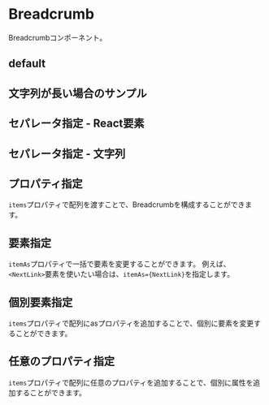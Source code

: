 

<Meta title="components/ui/Breadcrumb/Index" component={Breadcrumb} />

# Breadcrumb

Breadcrumbコンポーネント。

## default

<Canvas>
  <Story of={Stories.Default} />
</Canvas>

## 文字列が長い場合のサンプル

<Canvas>
  <Story of={Stories.LongLabelExample} />
</Canvas>

## セパレータ指定 - React要素

<Canvas>
  <Story of={Stories.Separator} />
</Canvas>

## セパレータ指定 - 文字列

<Canvas>
  <Story of={Stories.Separator2} />
</Canvas>

## プロパティ指定

`items`プロパティで配列を渡すことで、Breadcrumbを構成することができます。

<Canvas>
  <Story of={Stories.PropItems} />
</Canvas>

## 要素指定

`itemAs`プロパティで一括で要素を変更することができます。
例えば、`<NextLink>`要素を使いたい場合は、`itemAs={NextLink}`を指定します。

<Canvas>
  <Story of={Stories.PropItemsAsProp} />
</Canvas>

## 個別要素指定

`items`プロパティで配列にasプロパティを追加することで、個別に要素を変更することができます。

<Canvas>
  <Story of={Stories.PropItemsAsProp2} />
</Canvas>

## 任意のプロパティ指定

`items`プロパティで配列に任意のプロパティを追加することで、個別に属性を追加することができます。

<Canvas>
  <Story of={Stories.PropItemsOtherProps} />
</Canvas>

